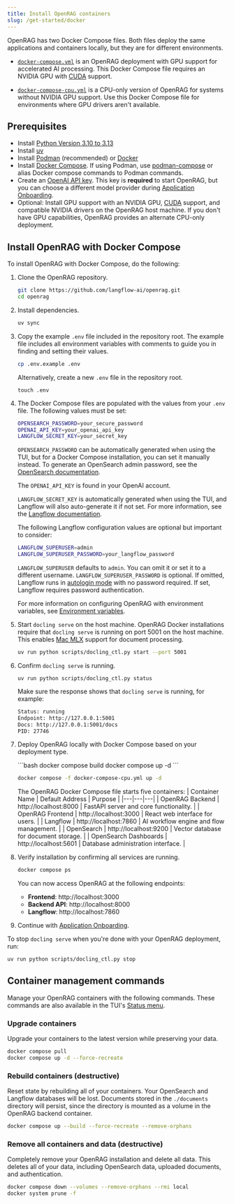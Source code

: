 ```yaml
---
title: Install OpenRAG containers
slug: /get-started/docker
---
```



OpenRAG has two Docker Compose files. Both files deploy the same applications and containers locally, but they are for different environments.

- [`docker-compose.yml`](https://github.com/langflow-ai/openrag/blob/main/docker-compose.yml) is an OpenRAG deployment with GPU support for accelerated AI processing. This Docker Compose file requires an NVIDIA GPU with [CUDA](https://docs.nvidia.com/cuda/) support.

- [`docker-compose-cpu.yml`](https://github.com/langflow-ai/openrag/blob/main/docker-compose-cpu.yml) is a CPU-only version of OpenRAG for systems without NVIDIA GPU support. Use this Docker Compose file for environments where GPU drivers aren't available.

## Prerequisites

- Install [Python Version 3.10 to 3.13](https://www.python.org/downloads/release/python-3100/)
- Install [uv](https://docs.astral.sh/uv/getting-started/installation/)
- Install [Podman](https://podman.io/docs/installation) (recommended) or [Docker](https://docs.docker.com/get-docker/)
- Install [Docker Compose](https://docs.docker.com/compose/install/). If using Podman, use [podman-compose](https://docs.podman.io/en/latest/markdown/podman-compose.1.html) or alias Docker compose commands to Podman commands.
- Create an [OpenAI API key](https://platform.openai.com/api-keys). This key is **required** to start OpenRAG, but you can choose a different model provider during [Application Onboarding](#application-onboarding).
- Optional: Install GPU support with an NVIDIA GPU, [CUDA](https://docs.nvidia.com/cuda/) support, and compatible NVIDIA drivers on the OpenRAG host machine. If you don't have GPU capabilities, OpenRAG provides an alternate CPU-only deployment.

## Install OpenRAG with Docker Compose

To install OpenRAG with Docker Compose, do the following:

1. Clone the OpenRAG repository.
   ```bash
   git clone https://github.com/langflow-ai/openrag.git
   cd openrag
   ```

2. Install dependencies.
   ```bash
   uv sync
   ```

3. Copy the example `.env` file included in the repository root.
  The example file includes all environment variables with comments to guide you in finding and setting their values.
   ```bash
   cp .env.example .env
   ```

   Alternatively, create a new `.env` file in the repository root.
   ```
   touch .env
   ```

4. The Docker Compose files are populated with the values from your `.env` file. The following values must be set:

   ```bash
   OPENSEARCH_PASSWORD=your_secure_password
   OPENAI_API_KEY=your_openai_api_key
   LANGFLOW_SECRET_KEY=your_secret_key
   ```

   `OPENSEARCH_PASSWORD` can be automatically generated when using the TUI, but for a Docker Compose installation, you can set it manually instead. To generate an OpenSearch admin password, see the [OpenSearch documentation](https://docs.opensearch.org/latest/security/configuration/demo-configuration/#setting-up-a-custom-admin-password).

   The `OPENAI_API_KEY` is found in your OpenAI account. 

   `LANGFLOW_SECRET_KEY` is automatically generated when using the TUI, and Langflow will also auto-generate it if not set. For more information, see the [Langflow documentation](https://docs.langflow.org/api-keys-and-authentication#langflow-secret-key).

   The following Langflow configuration values are optional but important to consider:

   ```bash
   LANGFLOW_SUPERUSER=admin
   LANGFLOW_SUPERUSER_PASSWORD=your_langflow_password
   ```

   `LANGFLOW_SUPERUSER` defaults to `admin`. You can omit it or set it to a different username. `LANGFLOW_SUPERUSER_PASSWORD` is optional. If omitted, Langflow runs in [autologin mode](https://docs.langflow.org/api-keys-and-authentication#langflow-auto-login) with no password required. If set, Langflow requires password authentication.
   
   For more information on configuring OpenRAG with environment variables, see [Environment variables](/reference/configuration).

5. Start `docling serve` on the host machine.
   OpenRAG Docker installations require that `docling serve` is running on port 5001 on the host machine.
   This enables [Mac MLX](https://opensource.apple.com/projects/mlx/) support for document processing.
   
   ```bash
   uv run python scripts/docling_ctl.py start --port 5001
   ```
   
6. Confirm `docling serve` is running.
   ```
   uv run python scripts/docling_ctl.py status
   ```

   Make sure the response shows that `docling serve` is running, for example:
   ```bash
   Status: running
   Endpoint: http://127.0.0.1:5001
   Docs: http://127.0.0.1:5001/docs
   PID: 27746
   ```

7. Deploy OpenRAG locally with Docker Compose based on your deployment type.

   <Tabs groupId="Compose file">
     <TabItem value="docker-compose.yml" label="docker-compose.yml" default>
   ```bash
   docker compose build
   docker compose up -d
   ```   
     </TabItem>
     <TabItem value="docker-compose-cpu.yml" label="docker-compose-cpu.yml">
   
   ```bash
   docker compose -f docker-compose-cpu.yml up -d
   ```
   
     </TabItem>
   </Tabs>

   The OpenRAG Docker Compose file starts five containers:
   | Container Name | Default Address | Purpose |
   |---|---|---|
   | OpenRAG Backend | http://localhost:8000 | FastAPI server and core functionality. |
   | OpenRAG Frontend | http://localhost:3000 | React web interface for users. |
   | Langflow | http://localhost:7860 | AI workflow engine and flow management. |
   | OpenSearch | http://localhost:9200 | Vector database for document storage. |
   | OpenSearch Dashboards | http://localhost:5601 | Database administration interface. |

8. Verify installation by confirming all services are running.

   ```bash
   docker compose ps
   ```

   You can now access OpenRAG at the following endpoints:

   - **Frontend**: http://localhost:3000
   - **Backend API**: http://localhost:8000
   - **Langflow**: http://localhost:7860

9. Continue with [Application Onboarding](#application-onboarding).

To stop `docling serve` when you're done with your OpenRAG deployment, run:

```bash
uv run python scripts/docling_ctl.py stop
```

<PartialOnboarding />

## Container management commands

Manage your OpenRAG containers with the following commands.
These commands are also available in the TUI's [Status menu](/install#status).

### Upgrade containers

Upgrade your containers to the latest version while preserving your data.

```bash
docker compose pull
docker compose up -d --force-recreate
```

### Rebuild containers (destructive)

Reset state by rebuilding all of your containers.
Your OpenSearch and Langflow databases will be lost.
Documents stored in the `./documents` directory will persist, since the directory is mounted as a volume in the OpenRAG backend container.

```bash
docker compose up --build --force-recreate --remove-orphans
```

### Remove all containers and data (destructive)

Completely remove your OpenRAG installation and delete all data.
This deletes all of your data, including OpenSearch data, uploaded documents, and authentication. 
```bash
docker compose down --volumes --remove-orphans --rmi local
docker system prune -f
```
